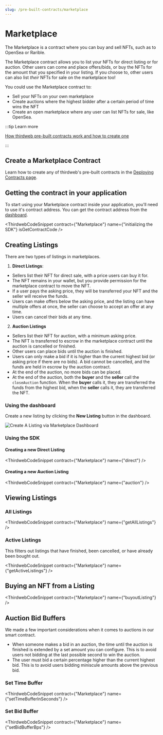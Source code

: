 ```yaml
---
slug: /pre-built-contracts/marketplace
---
```



# Marketplace

The Marketplace is a contract where you can buy and sell NFTs, such as to OpenSea or Rarible.

The Marketplace contract allows you to list your NFTs for direct listing or for auction.
Other users can come and place offers/bids, or buy the NFTs for the amount that you specified in your listing.
If you choose to, other users can also list _their_ NFTs for sale on the marketplace too!

You could use the Marketplace contract to:

- Sell your NFTs on your own marketplace
- Create auctions where the highest bidder after a certain period of time wins the NFT
- Create an open marketplace where any user can list NFTs for sale, like OpenSea.

:::tip Learn more

[How thirdweb pre-built contracts work and how to create one](/pre-built-contracts)

:::

## Create a Marketplace Contract

Learn how to create any of thirdweb's pre-built contracts in the [Deploying Contracts page](/getting-started/deploying-contracts).

## Getting the contract in your application

To start using your Marketplace contract inside your application, you'll need to use it's contract address. You can get the contract address from the [dashboard](https://thirdweb.com/dashboard).

<ThirdwebCodeSnippet
  contract={"Marketplace"}
  name={"initializing the SDK"}
  isGetContractCode
/>

## Creating Listings

There are two types of listings in marketplaces.

1. **Direct Listings**:

- Sellers list their NFT for direct sale, with a price users can buy it for.
- The NFT remains in your wallet, but you provide permission for the marketplace contract to move the NFT.
- If a user pays the asking price, they will be transferred your NFT and the seller will receive the funds.
- Users can make offers below the asking price, and the listing can have multiple offers at once, the seller can choose to accept an offer at any time.
- Users can cancel their bids at any time.

2. **Auction Listings**

- Sellers list their NFT for auction, with a minimum asking price.
- The NFT is transferred to escrow in the marketplace contract until the auction is cancelled or finished.
- Other users can place bids until the auction is finished.
- Users can only make a bid if it is higher than the current highest bid (or asking price if there are no bids). A bid cannot be cancelled, and the funds are held in escrow by the auction contract.
- At the end of the auction, no more bids can be placed.
- At the end of the auction, both the **buyer** and the **seller** call the `closeAuction` function. When the **buyer** calls it, they are transferred the funds from the highest bid, when the **seller** calls it, they are transferred the NFT.

### Using the dashboard

Create a new listing by clicking the **New Listing** button in the dashboard.

![Create A Listing via Marketplace Dashboard](./assets/new-listing.png)

### Using the SDK

#### Creating a new Direct Listing

<ThirdwebCodeSnippet contract={"Marketplace"} name={"direct"} />

#### Creating a new Auction Listing

<ThirdwebCodeSnippet contract={"Marketplace"} name={"auction"} />

## Viewing Listings

### All Listings

<ThirdwebCodeSnippet contract={"Marketplace"} name={"getAllListings"} />

### Active Listings

This filters out listings that have finished, been cancelled, or have already been bought out.

<ThirdwebCodeSnippet contract={"Marketplace"} name={"getActiveListings"} />

## Buying an NFT from a Listing

<ThirdwebCodeSnippet contract={"Marketplace"} name={"buyoutListing"} />

## Auction Bid Buffers

We made a few important considerations when it comes to auctions in our smart contract.

- When someone makes a bid in an auction, the time until the auction is finished is extended by a set amount you can configure. This is to avoid users not bidding at the last possible second to win the auction.
- The user must bid a certain percentage higher than the current highest bid. This is to avoid users bidding miniscule amounts above the previous bid.

### Set Time Buffer

<ThirdwebCodeSnippet contract={"Marketplace"} name={"setTimeBufferInSeconds"} />

### Set Bid Buffer

<ThirdwebCodeSnippet contract={"Marketplace"} name={"setBidBufferBps"} />
